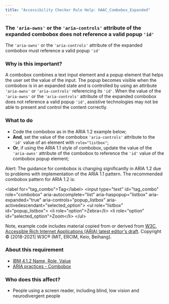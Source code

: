 ```yaml
---
title: "Accessibility Checker Rule Help: HAAC_Combobox_Expanded"
---
```


<div className="toolHelp">
<Row>
<Column colLg={16} colMd={8} colSm={4} className="toolHead">

### The `'aria-owns'` or the `'aria-controls'` attribute of the expanded combobox does not reference a valid popup `'id'`

<div id="locLevel"></div>

The `'aria-owns'` or the `'aria-controls'` attribute of the expanded combobox must reference a valid popup `'id'`

</Column>
</Row>
<Row>
<Column colLg={11} colMd={5} colSm={4} className="toolMain">

### Why is this important?

A combobox combines a text input element and a popup element that helps the user set the value of the input. The popup becomes visible when the combobox is in an expanded state and is controlled by using an attribute `'aria-owns'` or `'aria-controls'` referencing its `'id'`. When the value of the `'aria-owns'` or the `'aria-controls'` attribute of the expanded combobox does not reference a valid popup `'id'`, assistive technologies may not be able to present and control the content correctly.

<div id="locSnippet"></div>

### What to do


 * Code the combobox as in the ARIA 1.2 example below;
 * **And**, set the value of the combobox `'aria-controls'` attribute to the `'id'` value of an element with `role="listbox"`;
 * **Or**, if using the ARIA 1.1 style of combobox, update the value of the `'aria-owns'` attribute of the combobox to reference the `'id'` value of the combobox popup element;

Alert: The guidance for combobox is changing significantly in ARIA 1.2 due to problems with implementation of the ARIA 1.1 pattern. The recommended combobox pattern for ARIA 1.2 is:

<CodeSnippet type="multi" light={true}> &lt;label for="tag_combo"&gt;Tag&lt;/label&gt;
  &lt;input type="text" id="tag_combo"
      role="combobox" aria-autocomplete="list"
      aria-haspopup="listbox" aria-expanded="true"
      aria-controls="popup_listbox" aria-activedescendant="selected_option"&gt;
  &lt;ul role="listbox" id="popup_listbox"&gt;
   &lt;li role="option"&gt;Zebra&lt;/li&gt;
   &lt;li role="option" id="selected_option"&gt;Zoom&lt;/li&gt;
  &lt;/ul&gt;</CodeSnippet>

Note, example code includes material copied from or derived from [W3C, Accessible Rich Internet Applications (ARIA) latest editor's draft](https://w3c.github.io/aria-practices/#combobox). Copyright © [2018-2021] W3C® (MIT, ERCIM, Keio, Beihang).

</Column>
<Column colLg={5} colMd={3} colSm={4} className="toolLeft">

### About this requirement

* [IBM 4.1.2 Name, Role, Value](https://www.ibm.com/able/requirements/requirements/#4_1_2)  
* [ARIA practices - Combobox](https://w3c.github.io/aria-practices/#combobox)

### Who does this affect?

* People using a screen reader, including blind, low vision and neurodivergent people

</Column>
</Row>
</div>

